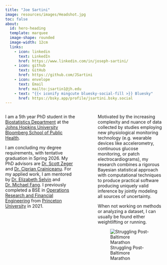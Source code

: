```yaml
---
title: "Joe Sartini"
image: resources/images/Headshot.jpg
toc: false
about:
  id: hero-heading
  template: marquee
  image-shape: rounded
  image-width: 12cm
  links:
    - icon: linkedin
      text: LinkedIn
      href: https://www.linkedin.com/in/joseph-sartini/
    - icon: github
      text: GitHub
      href: https://github.com/JSartini
    - icon: envelope
      text: Email
      href: mailto:jsartin1@jh.edu
    - text: "{{< iconify mingcute bluesky-social-fill >}} Bluesky"
      href: https://bsky.app/profile/jsartini.bsky.social
---
```



:::: {.columns}

::: {.column width="50%"}

:::{#hero-heading}

I am a 5th year PhD student in the [Biostatistics Department](https://publichealth.jhu.edu/departments/biostatistics) at the [Johns Hopkins University Bloomberg School of Public Health](https://publichealth.jhu.edu).

I am concluding my degree requirements, with tentative graduation in Spring 2026. My PhD advisors are [Dr. Scott Zeger](https://publichealth.jhu.edu/faculty/784/scott-l-zeger) and [Dr. Ciprian Crainiceanu](http://ciprianstats.org). For my applied work, I am mentored by [Dr. Elizabeth Selvin](https://publichealth.jhu.edu/faculty/1882/elizabeth-selvin) and [Dr. Michael Fang](https://publichealth.jhu.edu/faculty/4192/michael-fang). I previously completed a BSE in [Operations Research and Financial Engineering](https://orfe.princeton.edu) from [Princeton University](https://www.princeton.edu) in 2021.


:::

:::

::: {.column width="5%"}
<!-- empty column to create gap -->
:::

::: {.column width="45%"}

Motivated by the increasing complexity and nuance of data collected by studies employing new physiological monitoring technology (e.g. wearable devices like accelerometry, continuous glucose monitoring, or patch electrocardiograms), my research combines a rigorous Bayesian statistical approach with computational techniques to produce practical software producing uniquely valid inference by jointly modeling all sources of uncertainty.

When not working on methods or analyzing a dataset, I can usually be found either weightlifting or running. 

![Struggling Post-Baltimore Marathon](resources/images/Marathon.jpg)

:::

::::
